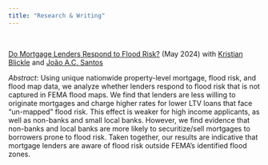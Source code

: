```yaml
---
title: "Research & Writing"
---
```



<br>

[Do Mortgage Lenders Respond to Flood Risk?](https://www.newyorkfed.org/research/staff_reports/sr1101) (May 2024) with [Kristian Blickle](https://sites.google.com/site/kristiansblickle/) and [Jo&#227;o A.C. Santos](https://www.newyorkfed.org/research/economists/Santos)

*Abstract*: Using unique nationwide property-level mortgage, flood risk, and flood map data, we analyze whether lenders respond to flood risk that is not captured in FEMA flood maps. We find that lenders are less willing to originate mortgages and charge higher rates for lower LTV loans that face "un-mapped" flood risk. This effect is weaker for high income applicants, as well as non-banks and small local banks. However, we find evidence that non-banks and local banks are more likely to securitize/sell mortgages to borrowers prone to flood risk. Taken together, our results are indicative that mortgage lenders are aware of flood risk outside FEMA's identified flood zones.




